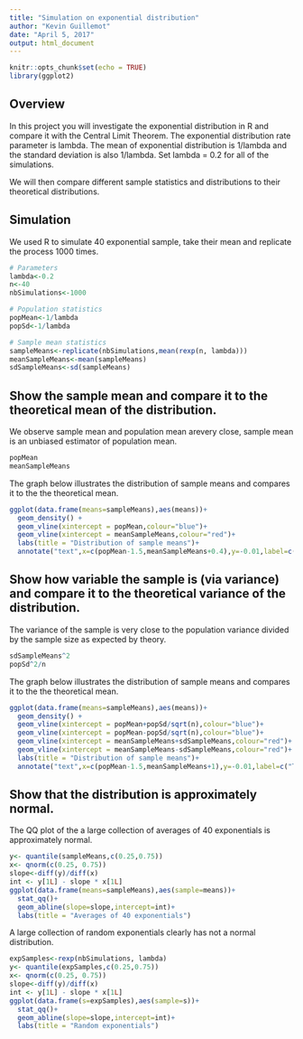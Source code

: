 ```yaml
---
title: "Simulation on exponential distribution"
author: "Kevin Guillemot"
date: "April 5, 2017"
output: html_document
---
```


```r
knitr::opts_chunk$set(echo = TRUE)
library(ggplot2)
```

## Overview

In this project you will investigate the exponential distribution in R and compare it with the Central Limit Theorem. The exponential distribution rate parameter is lambda. The mean of exponential distribution is 1/lambda and the standard deviation is also 1/lambda. Set lambda = 0.2 for all of the simulations. 

We will then compare different sample statistics and distributions to their theoretical distributions.

## Simulation

We used R to simulate 40 exponential sample, take their mean and replicate the process 1000 times.
```r
# Parameters
lambda<-0.2
n<-40
nbSimulations<-1000

# Population statistics
popMean<-1/lambda
popSd<-1/lambda

# Sample mean statistics
sampleMeans<-replicate(nbSimulations,mean(rexp(n, lambda)))
meanSampleMeans<-mean(sampleMeans)
sdSampleMeans<-sd(sampleMeans)
```

## Show the sample mean and compare it to the theoretical mean of the distribution.

We observe sample mean and population mean arevery close, sample mean is an unbiased estimator of population mean.
```r
popMean
meanSampleMeans
```

The graph below illustrates the distribution of sample means and compares it to the the theoretical mean.

```r
ggplot(data.frame(means=sampleMeans),aes(means))+
  geom_density() +
  geom_vline(xintercept = popMean,colour="blue")+
  geom_vline(xintercept = meanSampleMeans,colour="red")+ 
  labs(title = "Distribution of sample means")+
  annotate("text",x=c(popMean-1.5,meanSampleMeans+0.4),y=-0.01,label=c("Theoretical mean","Simulation mean"),hjust=0, colour=c("blue","red"))
```

## Show how variable the sample is (via variance) and compare it to the theoretical variance of the distribution.


The variance of the sample is very close to the population variance divided by the sample size as expected by theory.
```r
sdSampleMeans^2
popSd^2/n
```

The graph below illustrates the distribution of sample means and compares it to the the theoretical mean.

```r
ggplot(data.frame(means=sampleMeans),aes(means))+
  geom_density() +
  geom_vline(xintercept = popMean+popSd/sqrt(n),colour="blue")+
  geom_vline(xintercept = popMean-popSd/sqrt(n),colour="blue")+
  geom_vline(xintercept = meanSampleMeans+sdSampleMeans,colour="red")+ 
  geom_vline(xintercept = meanSampleMeans-sdSampleMeans,colour="red")+
  labs(title = "Distribution of sample means")+
  annotate("text",x=c(popMean-1.5,meanSampleMeans+1),y=-0.01,label=c("Theoretical Standard deviation","Simulation Standard deviation"),hjust=0, colour=c("blue","red"))
```

## Show that the distribution is approximately normal.

The QQ plot of the a large collection of averages of 40 exponentials is approximately normal.

```r
y<- quantile(sampleMeans,c(0.25,0.75))
x<- qnorm(c(0.25, 0.75))
slope<-diff(y)/diff(x)
int <- y[1L] - slope * x[1L]
ggplot(data.frame(means=sampleMeans),aes(sample=means))+
  stat_qq()+
  geom_abline(slope=slope,intercept=int)+
  labs(title = "Averages of 40 exponentials")
```

A large collection of random exponentials clearly has not a normal distribution.

```r
expSamples<-rexp(nbSimulations, lambda)
y<- quantile(expSamples,c(0.25,0.75))
x<- qnorm(c(0.25, 0.75))
slope<-diff(y)/diff(x)
int <- y[1L] - slope * x[1L]
ggplot(data.frame(s=expSamples),aes(sample=s))+
  stat_qq()+
  geom_abline(slope=slope,intercept=int)+
  labs(title = "Random exponentials")
```